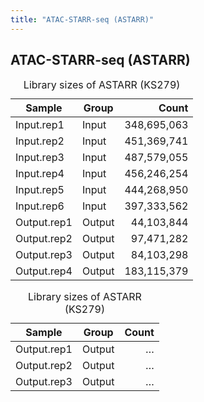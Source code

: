```yaml
---
title: "ATAC-STARR-seq (ASTARR)"
---
```


## ATAC-STARR-seq (ASTARR)

| Sample      | Group  | Count       |
|-------------|--------|------------:|
| Input.rep1  | Input  | 348,695,063 |
| Input.rep2  | Input  | 451,369,741 |
| Input.rep3  | Input  | 487,579,055 |
| Input.rep4  | Input  | 456,246,254 |
| Input.rep5  | Input  | 444,268,950 |
| Input.rep6  | Input  | 397,333,562 |
| Output.rep1 | Output |  44,103,844 |
| Output.rep2 | Output |  97,471,282 |
| Output.rep3 | Output |  84,103,298 |
| Output.rep4 | Output | 183,115,379 |

: Library sizes of ASTARR (KS279)

| Sample      | Group  | Count       |
|-------------|--------|------------:|
| Output.rep1 | Output |  ... |
| Output.rep2 | Output |  ... |
| Output.rep3 | Output |  ... |

: Library sizes of ASTARR (KS279)
